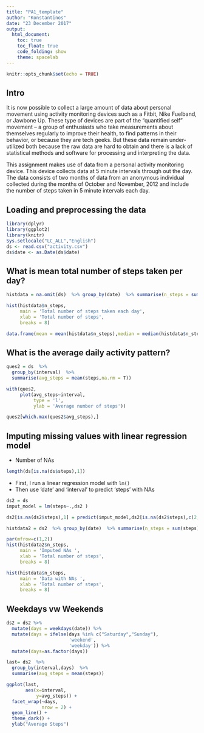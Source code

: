 ```yaml
---
title: "PA1_template"
author: "Konstantinos"
date: "23 December 2017"
output: 
  html_document:
    toc: true
    toc_float: true
    code_folding: show
    theme: spacelab
---
```


```r
knitr::opts_chunk$set(echo = TRUE)
```

## Intro
It is now possible to collect a large amount of data about personal movement using activity monitoring devices such as a Fitbit, Nike Fuelband, or Jawbone Up. These type of devices are part of the "quantified self" movement -- a group of enthusiasts who take measurements about themselves regularly to improve their health, to find patterns in their behavior, or because they are tech geeks. But these data remain under-utilized both because the raw data are hard to obtain and there is a lack of statistical methods and software for processing and interpreting the data.

This assignment makes use of data from a personal activity monitoring device. This device collects data at 5 minute intervals through out the day. The data consists of two months of data from an anonymous individual collected during the months of October and November, 2012 and include the number of steps taken in 5 minute intervals each day.

## Loading and preprocessing the data

```r
library(dplyr)
library(ggplot2)
library(knitr)
Sys.setlocale("LC_ALL","English")
ds <- read.csv("activity.csv")
ds$date <- as.Date(ds$date)
```

## What is mean total number of steps taken per day?

```r
histdata = na.omit(ds)  %>% group_by(date)  %>% summarise(n_steps = sum(steps)) 

hist(histdata$n_steps,
     main = 'Total number of steps taken each day',
     xlab = 'Total number of steps',
     breaks = 8)
```

```r
data.frame(mean = mean(histdata$n_steps),median = median(histdata$n_steps))

```

## What is the average daily activity pattern?
```r
ques2 = ds  %>%
  group_by(interval)  %>% 
  summarise(avg_steps = mean(steps,na.rm = T))

with(ques2,
     plot(avg_steps~interval,
          type = 'l',
          ylab = 'Average number of steps'))
```




```r
ques2[which.max(ques2$avg_steps),]
```

## Imputing missing values with linear regression model

- Number of NAs
```r
length(ds[is.na(ds$steps),1])
```

- First, I run a linear regression model with `lm()`
- Then use 'date' and 'interval' to predict 'steps' with NAs
```r
ds2 = ds
imput_model = lm(steps~.,ds2 )

ds2[is.na(ds2$steps),1] = predict(imput_model,ds2[is.na(ds2$steps),c(2,3)])

```




```r
histdata2 = ds2  %>% group_by(date)  %>% summarise(n_steps = sum(steps)) 

par(mfrow=c(1,2))
hist(histdata2$n_steps,
     main = 'Imputed NAs ', 
     xlab = 'Total number of steps',
     breaks = 8)

hist(histdata$n_steps,
     main = 'Data with NAs ', 
     xlab = 'Total number of steps',
     breaks = 8)
```

## Weekdays vw Weekends
```r
ds2 = ds2 %>%
  mutate(days = weekdays(date)) %>% 
  mutate(days = ifelse(days %in% c("Saturday","Sunday"),
                       'weekend',
                       'weekday')) %>% 
  mutate(days=as.factor(days))

last= ds2  %>%
  group_by(interval,days)  %>% 
  summarise(avg_steps = mean(steps))

ggplot(last,
       aes(x=interval,
           y=avg_steps)) + 
  facet_wrap(~days,
             nrow = 2) +
  geom_line() +
  theme_dark() + 
  ylab("Average Steps")
```

